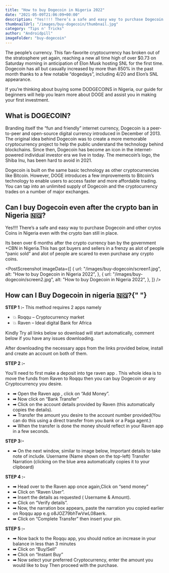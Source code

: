```yaml
---
title: "How to buy Dogecoin in Nigeria 2022"
date: "2021-05-09T21:06:09+00:00"
description: "Yes!!!! There’s a safe and easy way to purchase Dogecoin and other crytos Coins in Nigeria"
thumbnailUrl: "/images/buy-dogecoin/thumbnail.jpg"
category: "Tips n' Tricks"
author: "Androidpill"
imageFolder: "buy-dogecoin"
---
```



The people’s currency. This fan-favorite cryptocurrency has broken out of the stratosphere yet again, reaching a new all time high of over $0.73 on Saturday morning in anticipation of Elon Musk hosting SNL for the first time. Dogecoin has all but casually increased by more than 850% in the past month thanks to a few notable “dogedays”, including 4/20 and Elon’s SNL appearance.

If you’re thinking about buying some DODGECOINS in Nigeria, our guide for beginners will help you learn more about DOGE and assist you in making your first investment.

## What is DOGECOIN?

Branding itself the “fun and friendly” internet currency, Dogecoin is a peer-to-peer and open-source digital currency introduced in December of 2013. The original idea behind Dogecoin was to create a more memorable cryptocurrency project to help the public understand the technology behind blockchains. Since then, Dogecoin has become an icon in the internet-powered individual investor era we live in today. The memecoin’s logo, the Shiba Inu, has been hard to avoid in 2021.

<NativeBanners type={2} />
Dogecoin is built on the same basic technology as other cryptocurrencies like Bitcoin.
However, DOGE introduces a few improvements to Bitcoin’s technology to enable users
to access faster and more affordable trading. You can tap into an unlimited supply
of Dogecoin and the cryptocurrency trades on a number of major exchanges.

## Can I buy Dogecoin even after the crypto ban in Nigeria 🇳🇬?

Yes!!!! There’s a safe and easy way to purchase Dogecoin and other crytos Coins in Nigeria even with the crypto ban still in place.

Its been over 6 months after the crypto currency ban by the government +CBN in Nigeria.This has got buyers and sellers in a frenzy as alot of people “panic sold” and alot of people are scared to even purchase any crypto coins.

<PostScreenshot
  imageData={[
    {
      url: "/images/buy-dogecoin/screen1.jpg",
      alt: "How to buy Dogecoin in Nigeria 2022",
    },
    {
      url: "/images/buy-dogecoin/screen2.jpg",
      alt: "How to buy Dogecoin in Nigeria 2022",
    },
  ]}
/>
## How can I Buy Dogecoin in nigeria 🇳🇬?{" "}

**STEP 1 :-** This method requires 2 apps namely

- 💥 Roqqu – Cryptocurrency market
- 💥 Raven – Ideal digital Bank for Africa

<DownloadLinks
  url="https://stickervillain.com/q5qfg8veup?key=ee3100f4306f4ef023600190f239b221"
  text="DOWNLOAD ROQQU LINK 1"
/>
<DownloadLinks
  url="https://app.roqqu.com/signup?ref=o8JOZ79bhTwVwL08aerk"
  text="DOWNLOAD ROQQU LINK 2"
/>

<DownloadLinks
  url="https://stickervillain.com/q5qfg8veup?key=ee3100f4306f4ef023600190f239b221"
  text="DOWNLOAD RAVEN LINK 1"
/>

<DownloadLinks url="https://getravenbank.com/" text="DOWNLOAD RAVEN LINK 2" />

<p class="text-center text-sm ">
  Kindly Try all links below so download will start automatically, comment below
  if you have any issues downloading.
</p>

After downloading the necessary apps from the links provided below, install and create an account on both of them.

**STEP 2 :-**

You’ll need to first make a deposit into tge raven app . This whole idea is to move the funds from Raven to Roqqu then you can buy Dogecoin or any Cryptocurrency you desire.

- ➡ Open the Raven app , click on “Add Money”.
- ➡ Now click on “Bank Transfer”
- ➡ Click on the account details provided by Raven (this automatically copies the details).
- ➡ Transfer the amount you desire to the account number provided(You can do this using a direct transfer from you bank or a Paga agent.)
- ➡ When the transfer is done the money should reflect in your Raven app in a few seconds.

**STEP 3:-**

- ➡ On the next window, similar to image below, Important details to take note of include.
  Username (Name shown on the top-left)
  Transfer Narration (clicking on the blue area automatically copies it to your clipboard)

**STEP 4 :-**

- ➡ Head over to the Raven app once again,Click on “send money”
- ➡ Click on “Raven User”.
- ➡ Insert the details as requested ( Username & Amount).
- ➡ Click on “Verify details”.
- ➡ Now, the narration box appears, paste the narration you copied earlier on Roqqu app e.g o8JOZ79bhTwVwL08aerk.
- ➡ Click on “Complete Transfer” then insert your pin.

**STEP 5 :-**

- ➡ Now back to the Roqqu app, you should notice an increase in your balance in less than 3 minutes
- ➡ Click on “Buy/Sell”
- ➡ Click on “Instant Buy”
- ➡ Now select your preferred Cryptocurrency, enter the amount you would like to buy Then proceed with the purchase.
